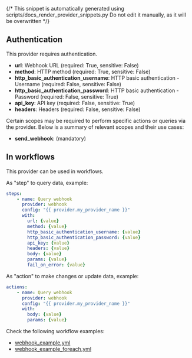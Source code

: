 {/* This snippet is automatically generated using scripts/docs_render_provider_snippets.py 
Do not edit it manually, as it will be overwritten */}

## Authentication
This provider requires authentication.
- **url**: Webhook URL (required: True, sensitive: False)
- **method**: HTTP method (required: True, sensitive: False)
- **http_basic_authentication_username**: HTTP basic authentication - Username (required: False, sensitive: False)
- **http_basic_authentication_password**: HTTP basic authentication - Password (required: False, sensitive: True)
- **api_key**: API key (required: False, sensitive: True)
- **headers**: Headers (required: False, sensitive: False)

Certain scopes may be required to perform specific actions or queries via the provider. Below is a summary of relevant scopes and their use cases:
- **send_webhook**:  (mandatory) 



## In workflows

This provider can be used in workflows.


As "step" to query data, example:
```yaml
steps:
    - name: Query webhook
      provider: webhook
      config: "{{ provider.my_provider_name }}"
      with:
        url: {value}  
        method: {value}  
        http_basic_authentication_username: {value}  
        http_basic_authentication_password: {value}  
        api_key: {value}  
        headers: {value}  
        body: {value}  
        params: {value}  
        fail_on_error: {value}  
```


As "action" to make changes or update data, example:
```yaml
actions:
    - name: Query webhook
      provider: webhook
      config: "{{ provider.my_provider_name }}"
      with:
        body: {value}  
        params: {value}  
```




Check the following workflow examples:
- [webhook_example.yml](https://github.com/keephq/keep/blob/main/examples/workflows/webhook_example.yml)
- [webhook_example_foreach.yml](https://github.com/keephq/keep/blob/main/examples/workflows/webhook_example_foreach.yml)
